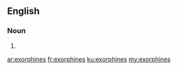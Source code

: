 ==English==

===Noun===
{{head|en|plural}}

# {{plural of|exorphine|lang=en|nocat=1}}

[[ar:exorphines]]
[[fr:exorphines]]
[[ku:exorphines]]
[[my:exorphines]]